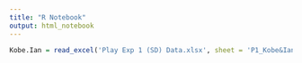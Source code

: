 ```yaml
---
title: "R Notebook"
output: html_notebook
---
```


```r
Kobe.Ian = read_excel('Play Exp 1 (SD) Data.xlsx', sheet = 'P1_Kobe&Ian')
```

